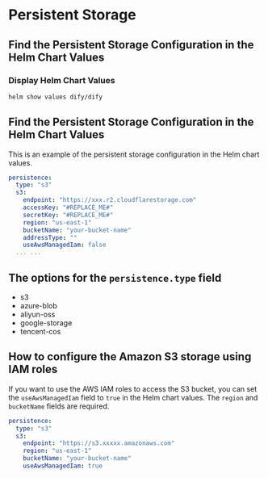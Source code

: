 # Persistent Storage

## Find the Persistent Storage Configuration in the Helm Chart Values
### Display Helm Chart Values

```bash
helm show values dify/dify
```

## Find the Persistent Storage Configuration in the Helm Chart Values
This is an example of the persistent storage configuration in the Helm chart values.
```yaml
persistence:
  type: "s3"
  s3:
    endpoint: "https://xxx.r2.cloudflarestorage.com"
    accessKey: "#REPLACE_ME#"
    secretKey: "#REPLACE_ME#"
    region: "us-east-1"
    bucketName: "your-bucket-name"
    addressType: ""
    useAwsManagedIam: false
  ... ...
```

## The options for the `persistence.type` field
- s3
- azure-blob
- aliyun-oss
- google-storage
- tencent-cos

## How to configure the Amazon S3 storage using IAM roles
If you want to use the AWS IAM roles to access the S3 bucket, you can set the `useAwsManagedIam` field to `true` in the Helm chart values. The `region` and `bucketName` fields are required.
```yaml
persistence:
  type: "s3"
  s3:
    endpoint: "https://s3.xxxxx.amazonaws.com"
    region: "us-east-1"
    bucketName: "your-bucket-name"
    useAwsManagedIam: true
```
